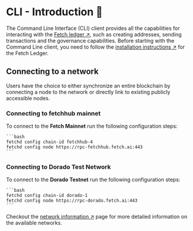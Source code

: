 # CLI - Introduction 🚀

The Command Line Interface (CLI) client provides all the capabilities for interacting with the [Fetch ledger ↗️](/concepts/ledger/intro), such as creating addresses, sending transactions and the governance capabilities. Before starting with the Command Line client, you need to follow the [installation instructions ↗️](/guides/ledger/installation) for the Fetch Ledger.

## Connecting to a network

Users have the choice to either synchronize an entire blockchain by connecting a node to the network or directly link to existing publicly accessible nodes.

### Connecting to fetchhub mainnet

To connect to the **Fetch Mainnet** run the following configuration steps:

    ```bash
    fetchd config chain-id fetchhub-4
    fetchd config node https://rpc-fetchhub.fetch.ai:443
    ```

### Connecting to Dorado Test Network

To connect to the **Dorado Testnet** run the following configuration steps:

    ```bash
    fetchd config chain-id dorado-1
    fetchd config node https://rpc-dorado.fetch.ai:443
    ```

Checkout the [network information ↗️](/references/ledger/active-networks) page for more detailed information on the available networks.

